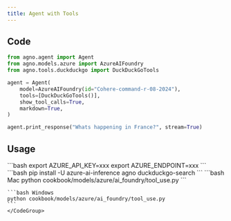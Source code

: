 ```yaml
---
title: Agent with Tools
---
```


## Code

```python cookbook/models/azure/ai_foundry/tool_use.py
from agno.agent import Agent
from agno.models.azure import AzureAIFoundry
from agno.tools.duckduckgo import DuckDuckGoTools

agent = Agent(
    model=AzureAIFoundry(id="Cohere-command-r-08-2024"),
    tools=[DuckDuckGoTools()],
    show_tool_calls=True,
    markdown=True,
)

agent.print_response("Whats happening in France?", stream=True)
```

## Usage

<Steps>
  <Snippet file="create-venv-step.mdx" />

  <Step title="Set your API key">
    ```bash
    export AZURE_API_KEY=xxx
    export AZURE_ENDPOINT=xxx
    ```
  </Step>

  <Step title="Install libraries">
    ```bash
    pip install -U azure-ai-inference agno duckduckgo-search
    ```
  </Step>

  <Step title="Run Agent">
    <CodeGroup>
    ```bash Mac
    python cookbook/models/azure/ai_foundry/tool_use.py
    ```

    ```bash Windows
    python cookbook/models/azure/ai_foundry/tool_use.py
    ```
    </CodeGroup>
  </Step>
</Steps>